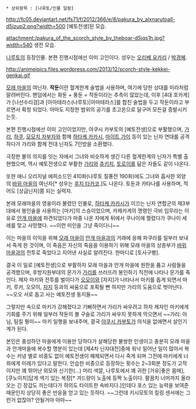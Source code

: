  * 상위항목 : [나루토/인물 일람]

http://fc05.deviantart.net/fs71/f/2012/366/e/8/pakura_by_alxnarutoall-d5izup2.png?width=500
[예토전생]된 모습.

attachment:/pakura_of_the_scorch_style_by_theboar-d5jqs1h.jpg?width=540
생전 모습.

[[나루토]]의 등장인물. 본편 진행시점에선 이미 고인이다. 성우는 [[오리베 유카리]] / [[박경혜]].

http://animeipics.files.wordpress.com/2013/12/scorch-style-kekkei-genkai.gif

[[모래 마을]]의 여닌자. '''작둔'''이란 혈계한계 술법을 사용하며, 여기에 당한 상대를 미라처럼 말려버린다. 팬덤에서는 화둔 + 풍둔 = 작둔이라는 추측이 많았는데, 이후 [4대 호카게]가 [나선수리검]과 [아마테라스(나루토)|아마테라스]를 합친 술법을 두고 작둔이라고 부르면서 확정 되었다. 아마도 지정한 범위의 공기를 초고온으로 달구어 모든걸 증발시키는듯. 

본편 진행시점에선 이미 고인이었지만, 야쿠시 카부토의 [예토전생]으로 부활했으며, [[가리]], [[하쿠]], [[모모치 자부자]]와 함께 [[하타케 카카시]], [[마이트 가이]] 등이 있는 닌자 연대를 공격하다가 가리와 함께 전대 닌자도 7인방을 소환했다. 

극장판 불의 의지를 잇는 자에서 그녀와 비슷하게 생긴 다른 혈계한계의 닌자가 특별 출현했으며, 역시 예토전생으로 부활한 [[가리]]와 [[츄키치]], [[토로이]]를 닮은 자들도 같이 나온다.

또한 애니 오리지널 에피소드인 410화(나루토 질풍전 190화)에도 그녀와 흡사한 외양의 [[바위 마을]]의 여닌자[* 성우는 [[후지 타카코]].]도 나온다. 토둔과 카타나를 사용하며, 적어도 [상급닌자]쯤 되는 실력자.

본래 모래마을의 영웅이라 불렸던 인물로, [[하타케 카카시]]가 이끄는 닌자 연합군의 제3부대에서 봉인술을 사용하는 [마키]의 스승이었으며, 카제카게의 명령인 극비 임무라는 이유로 [[안개 마을]]에 파견되었다가 마중 나온 자에게 뒤에서 쿠나이에 찔렸다가 쿠나이 세례를 맞고 사망했다. ~~이런 미인을 그냥 죽이다니~~

이는 마을의 이익을 위해 [[모래 마을]]이 [[안개 마을]]과의 거래에 응해 파쿠라를 일부러 보내서 죽게 한 것이며, 이 죽음은 자신의 죽음을 이용하기 위해 모래 마을의 상층부가 [[바위 마을]]과의 전투로 죽었다고 지어낸 사실로 알려진다. 한마디로 [토사구팽].

결국 이 일로 [예토전생]으로 부활하자 모래 마을과 안개 마을에 원한을 품고 사람들을 공격했으며, 후방지원부대의 몬가가 [[가리]]를 쓰러뜨려 봉인하기 직전에 나타나 몬가를 죽인다. 제자 마키와 전투를 벌이다가 [[오모이]]와 [자지]가 나타나서 마키를 돕게 되면서 마키, 루카, 오모이, [[자지]] 등과의 싸움으로 포획될 뻔 하지만 가리의 도움으로 벗어난다. ~~오오 서로 돕고 사는 예토전생 동지들~~

그렇지만 속으로 마키가 강해졌다고 기뻐하면서 가리가 싸우려고 하자 제자인 마키에게 기회를 주기 위해 일부러 작둔의 불 구슬로 가리가 싸우지 못하게 막으면서 ~~가리: 아 님, 팀킬 뭥미~~ 마키 일행을 보내주며, 결국 [[야쿠시 카부토]]가 의식을 없애면서 살인기계가 된다.

본인은 충성하던 마을에게 이용만 당하다가 살해당한 불쌍한 인생이고 충분히 모래 마을과 안개마을에 복수할 명분이 있는데  [제4차 닌자대전]중에 워낙 일어난 일이 많아서 복수는 커녕 별로 비중도 없이 예토전생이 해제되면서 다시 죽게 되며 그전에 마키에게 너희에게 미래가 있다고 말한다. 안습한 비중으로 등장하는 횟수는 2~3회분 정도가 고작이지만 꽤 뛰어난 외모와 신기한(...) 머리 색깔, 나루토에서 꽤 귀한 [거유|좋은 몸매], [쿠노이치]답게 색기 있는 복장[* 겨드랑이 노출에 등짝 노출이다. 팔꿈치 너머까지 올라오는 긴 장갑도 끼는데다가 하의도 타이트한 속바지다.]인데다 포스 있는 능력을 보여준 때문인지 상당히 좋은 반응을 얻고 있는 듯하다. ~~그런데 키시모토의 킬링 센서에는 그런거 없잖아? 안될거야 아마~~

